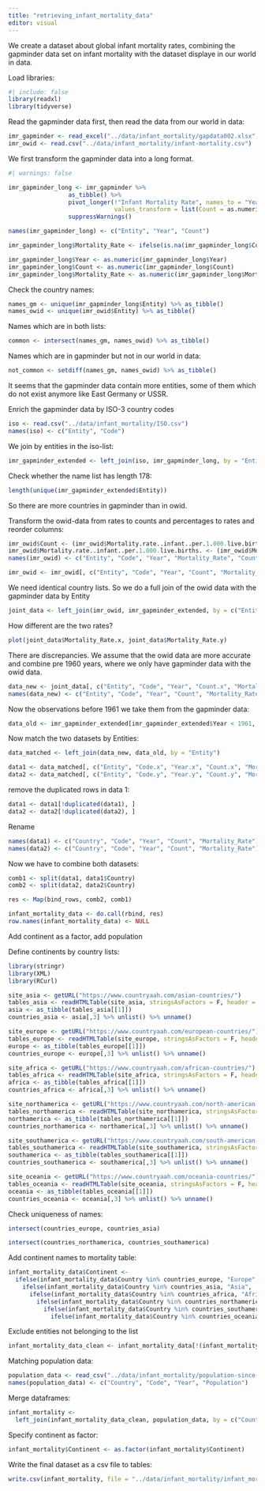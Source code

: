 ```yaml
---
title: "retrieving_infant_mortality_data"
editor: visual
---
```


We create a dataset about global infant mortality rates, combining the gapminder data set
on infant mortality with the dataset displaye in our world in data.

Load libraries:

```r
#| include: false
library(readxl)
library(tidyverse)
```


Read the gapminder data first, then read the data from our world in data:

```r
imr_gapminder <- read_excel("../data/infant_mortality/gapdata002.xlsx", sheet = 2, na = "")
imr_owid <- read.csv("../data/infant_mortality/infant-mortality.csv")
```

We first transform the gapminder data into a long format.

```r

#| warnings: false

imr_gapminder_long <- imr_gapminder %>% 
                 as_tibble() %>% 
                 pivot_longer(!"Infant Mortality Rate", names_to = "Year", values_to = "Count",  
                              values_transform = list(Count = as.numeric)) %>% 
                 suppressWarnings()

names(imr_gapminder_long) <- c("Entity", "Year", "Count")

imr_gapminder_long$Mortality_Rate <- ifelse(is.na(imr_gapminder_long$Count), NA, imr_gapminder_long$Count/1000)

imr_gapminder_long$Year <- as.numeric(imr_gapminder_long$Year)
imr_gapminder_long$Count <- as.numeric(imr_gapminder_long$Count)
imr_gapminder_long$Mortality_Rate <- as.numeric(imr_gapminder_long$Mortality_Rate)
```

Check the country names:

```r
names_gm <- unique(imr_gapminder_long$Entity) %>% as_tibble()
names_owid <- unique(imr_owid$Entity) %>% as_tibble()
```

Names which are in both lists:

```r
common <- intersect(names_gm, names_owid) %>% as_tibble()
```

Names which are in gapminder but not in our world in data:

```r
not_common <- setdiff(names_gm, names_owid) %>% as_tibble()
```

It seems that the gapminder data contain more entities, some of them which do not exist anymore like East Germany or USSR.

Enrich the gapminder data by ISO-3 country codes

```r
iso <- read.csv("../data/infant_mortality/ISO.csv")
names(iso) <- c("Entity", "Code")
```

We join by entities in the iso-list:

```r
imr_gapminder_extended <- left_join(iso, imr_gapminder_long, by = "Entity")
```

Check whether the name list has length 178:

```r
length(unique(imr_gapminder_extended$Entity))
```

So there are more countries in gapminder than in owid.

Transform the owid-data from rates to counts and percentages to rates and reorder columns:

```r
imr_owid$Count <- (imr_owid$Mortality.rate..infant..per.1.000.live.births.)*10
imr_owid$Mortality.rate..infant..per.1.000.live.births. <- (imr_owid$Mortality.rate..infant..per.1.000.live.births.)/100
names(imr_owid) <- c("Entity", "Code", "Year", "Mortality_Rate", "Count")

imr_owid <- imr_owid[, c("Entity", "Code", "Year", "Count", "Mortality_Rate")] %>% as_tibble()
```

We need identical country lists. So we do a full join of the owid data with the gapminder data by Entity

```r
joint_data <- left_join(imr_owid, imr_gapminder_extended, by = c("Entity", "Code", "Year"))
```


How different are the two rates?

```r
plot(joint_data$Mortality_Rate.x, joint_data$Mortality_Rate.y)
```
There are discrepancies. We assume that the owid data are more accurate and combine pre 1960 years, where
we only have gapminder data with the owid data.

```r
data_new <- joint_data[, c("Entity", "Code", "Year", "Count.x", "Mortality_Rate.x")]
names(data_new) <- c("Entity", "Code", "Year", "Count", "Mortality_Rate")
```

Now the observations before 1961 we take them from the gapminder data: 

```r
data_old <- imr_gapminder_extended[imr_gapminder_extended$Year < 1961, ]
```

Now match the two datasets by Entities:

```r
data_matched <- left_join(data_new, data_old, by = "Entity")
```

```r
data1 <- data_matched[, c("Entity", "Code.x", "Year.x", "Count.x", "Mortality_Rate.x")]
data2 <- data_matched[, c("Entity", "Code.y", "Year.y", "Count.y", "Mortality_Rate.y")]
```

remove the duplicated rows in data 1:

```r
data1 <- data1[!duplicated(data1), ]
data2 <- data2[!duplicated(data2), ]
```

Rename

```r
names(data1) <- c("Country", "Code", "Year", "Count", "Mortality_Rate")
names(data2) <- c("Country", "Code", "Year", "Count", "Mortality_Rate")
```

Now we have to combine both datasets:

```r
comb1 <- split(data1, data1$Country)
comb2 <- split(data2, data2$Country)
```


```r
res <- Map(bind_rows, comb2, comb1)
```

```r
infant_mortality_data <- do.call(rbind, res)
row.names(infant_mortality_data) <- NULL
```

Add continent as a factor, add population

Define continents by country lists:

```r
library(stringr)
library(XML)
library(RCurl)

site_asia <- getURL("https://www.countryaah.com/asian-countries/")
tables_asia <- readHTMLTable(site_asia, stringsAsFactors = F, header = T)
asia <- as_tibble(tables_asia[[1]])
countries_asia <- asia[,3] %>% unlist() %>% unname()

site_europe <- getURL("https://www.countryaah.com/european-countries/")
tables_europe <- readHTMLTable(site_europe, stringsAsFactors = F, header = T)
europe <- as_tibble(tables_europe[[1]])
countries_europe <- europe[,3] %>% unlist() %>% unname()

site_africa <- getURL("https://www.countryaah.com/african-countries/")
tables_africa <- readHTMLTable(site_africa, stringsAsFactors = F, header = T)
africa <- as_tibble(tables_africa[[1]])
countries_africa <- africa[,3] %>% unlist() %>% unname()

site_northamerica <- getURL("https://www.countryaah.com/north-american-countries/")
tables_northamerica <- readHTMLTable(site_northamerica, stringsAsFactors = F, header = T)
northamerica <- as_tibble(tables_northamerica[[1]])
countries_northamerica <- northamerica[,3] %>% unlist() %>% unname()

site_southamerica <- getURL("https://www.countryaah.com/south-american-countries/")
tables_southamerica <- readHTMLTable(site_southamerica, stringsAsFactors = F, header = T)
southamerica <- as_tibble(tables_southamerica[[1]])
countries_southamerica <- southamerica[,3] %>% unlist() %>% unname()

site_oceania <- getURL("https://www.countryaah.com/oceania-countries/")
tables_oceania <- readHTMLTable(site_oceania, stringsAsFactors = F, header = T)
oceania <- as_tibble(tables_oceania[[1]])
countries_oceania <- oceania[,3] %>% unlist() %>% unname()
```

Check uniqueness of names:

```r
intersect(countries_europe, countries_asia)
```

```r
intersect(countries_northamerica, countries_southamerica)
```

Add continent names to mortality table:

```r
infant_mortality_data$Continent <- 
  ifelse(infant_mortality_data$Country %in% countries_europe, "Europe",
    ifelse(infant_mortality_data$Country %in% countries_asia, "Asia",
      ifelse(infant_mortality_data$Country %in% countries_africa, "Africa",     
        ifelse(infant_mortality_data$Country %in% countries_northamerica, "North America",
          ifelse(infant_mortality_data$Country %in% countries_southamerica, "South America",
            ifelse(infant_mortality_data$Country %in% countries_oceania, "Oceania", ""))))))
```

Exclude entities not belonging to the list

```r
infant_mortality_data_clean <- infant_mortality_data[!(infant_mortality_data$Continent == ""), ]
```

Matching population data:

```r
population_data <- read_csv("../data/infant_mortality/population-since-1800.csv")
names(population_data) <- c("Country", "Code", "Year", "Population")
```

Merge dataframes:

```r
infant_mortality <- 
  left_join(infant_mortality_data_clean, population_data, by = c("Country", "Code","Year"))
```

Specify continent as factor:

```r
infant_mortality$Continent <- as.factor(infant_mortality$Continent)
```

Write the final dataset as a csv file to tables:

```r
write.csv(infant_mortality, file = "../data/infant_mortality/infant_mortality_data.csv", row.names = FALSE)
```

